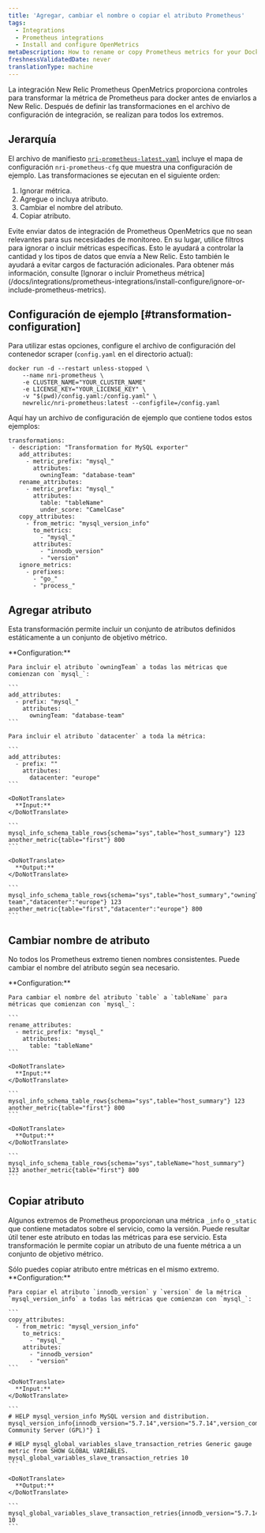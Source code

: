 ```yaml
---
title: 'Agregar, cambiar el nombre o copiar el atributo Prometheus'
tags:
  - Integrations
  - Prometheus integrations
  - Install and configure OpenMetrics
metaDescription: How to rename or copy Prometheus metrics for your Docker integration before sending them to New Relic.
freshnessValidatedDate: never
translationType: machine
---
```


La integración New Relic Prometheus OpenMetrics proporciona controles para transformar la métrica de Prometheus para docker antes de enviarlos a New Relic. Después de definir las transformaciones en el archivo de configuración de integración, se realizan para todos los extremos.

## Jerarquía

El archivo de manifiesto [`nri-prometheus-latest.yaml`](https://download.newrelic.com/infrastructure_agent/integrations/kubernetes/nri-prometheus-latest.yaml) incluye el mapa de configuración `nri-prometheus-cfg` que muestra una configuración de ejemplo. Las transformaciones se ejecutan en el siguiente orden:

1. Ignorar métrica.
2. Agregue o incluya atributo.
3. Cambiar el nombre del atributo.
4. Copiar atributo.

<Callout variant="important">
  Evite enviar datos de integración de Prometheus OpenMetrics que no sean relevantes para sus necesidades de monitoreo. En su lugar, utilice filtros para ignorar o incluir métricas específicas. Esto le ayudará a controlar la cantidad y los tipos de datos que envía a New Relic. Esto también le ayudará a evitar cargos de facturación adicionales. Para obtener más información, consulte [Ignorar o incluir Prometheus métrica](/docs/integrations/prometheus-integrations/install-configure/ignore-or-include-prometheus-metrics).
</Callout>

## Configuración de ejemplo [#transformation-configuration]

Para utilizar estas opciones, configure el archivo de configuración del contenedor scraper (`config.yaml` en el directorio actual):

```
docker run -d --restart unless-stopped \
    --name nri-prometheus \
    -e CLUSTER_NAME="YOUR_CLUSTER_NAME"
    -e LICENSE_KEY="YOUR_LICENSE_KEY" \
    -v "$(pwd)/config.yaml:/config.yaml" \
    newrelic/nri-prometheus:latest --configfile=/config.yaml
```

Aquí hay un archivo de configuración de ejemplo que contiene todos estos ejemplos:

```
transformations:
 - description: "Transformation for MySQL exporter"
   add_attributes:
     - metric_prefix: "mysql_"
       attributes:
         owningTeam: "database-team"
   rename_attributes:
     - metric_prefix: "mysql_"
       attributes:
         table: "tableName"
         under_score: "CamelCase"
   copy_attributes:
     - from_metric: "mysql_version_info"
       to_metrics:
         - "mysql_"
       attributes:
         - "innodb_version"
         - "version"
   ignore_metrics:
     - prefixes:
       - "go_"
       - "process_"
```

## Agregar atributo

Esta transformación permite incluir un conjunto de atributos definidos estáticamente a un conjunto de objetivo métrico.

<CollapserGroup>
  <Collapser
    id="example-copy"
    title="Agregar atributo"
  >
    <DoNotTranslate>
      **Configuration:**
    </DoNotTranslate>

    Para incluir el atributo `owningTeam` a todas las métricas que comienzan con `mysql_`:

    ```
    add_attributes:
      - prefix: "mysql_"
        attributes: 
          owningTeam: "database-team"
    ```

    Para incluir el atributo `datacenter` a toda la métrica:

    ```
    add_attributes:
      - prefix: ""
        attributes: 
          datacenter: "europe"
    ```

    <DoNotTranslate>
      **Input:**
    </DoNotTranslate>

    ```
    mysql_info_schema_table_rows{schema="sys",table="host_summary"} 123 another_metric{table="first"} 800
    ```

    <DoNotTranslate>
      **Output:**
    </DoNotTranslate>

    ```
    mysql_info_schema_table_rows{schema="sys",table="host_summary","owningTeam":"database-team","datacenter":"europe"} 123 another_metric{table="first","datacenter":"europe"} 800
    ```
  </Collapser>
</CollapserGroup>

## Cambiar nombre de atributo

No todos los Prometheus extremo tienen nombres consistentes. Puede cambiar el nombre del atributo según sea necesario.

<CollapserGroup>
  <Collapser
    id="example-rename"
    title="Cambiar nombre de atributo"
  >
    <DoNotTranslate>
      **Configuration:**
    </DoNotTranslate>

    Para cambiar el nombre del atributo `table` a `tableName` para métricas que comienzan con `mysql_`:

    ```
    rename_attributes:
      - metric_prefix: "mysql_" 
        attributes:
          table: "tableName"
    ```

    <DoNotTranslate>
      **Input:**
    </DoNotTranslate>

    ```
    mysql_info_schema_table_rows{schema="sys",table="host_summary"} 123 another_metric{table="first"} 800
    ```

    <DoNotTranslate>
      **Output:**
    </DoNotTranslate>

    ```
    mysql_info_schema_table_rows{schema="sys",tableName="host_summary"} 123 another_metric{table="first"} 800
    ```
  </Collapser>
</CollapserGroup>

## Copiar atributo

Algunos extremos de Prometheus proporcionan una métrica `_info` o `_static` que contiene metadatos sobre el servicio, como la versión. Puede resultar útil tener este atributo en todas las métricas para ese servicio. Esta transformación le permite copiar un atributo de una fuente métrica a un conjunto de objetivo métrico.

<Callout variant="important">
  Sólo puedes copiar atributo entre métricas en el mismo extremo.
</Callout>

<CollapserGroup>
  <Collapser
    id="example-copy"
    title="Copiar atributo"
  >
    <DoNotTranslate>
      **Configuration:**
    </DoNotTranslate>

    Para copiar el atributo `innodb_version` y `version` de la métrica `mysql_version_info` a todas las métricas que comienzan con `mysql_`:

    ```
    copy_attributes:
      - from_metric: "mysql_version_info"
        to_metrics:
          - "mysql_" 
        attributes: 
          - "innodb_version"
          - "version"
    ```

    <DoNotTranslate>
      **Input:**
    </DoNotTranslate>

    ```
    # HELP mysql_version_info MySQL version and distribution. mysql_version_info{innodb_version="5.7.14",version="5.7.14",version_comment="MySQL Community Server (GPL)"} 1

    # HELP mysql_global_variables_slave_transaction_retries Generic gauge metric from SHOW GLOBAL VARIABLES. mysql_global_variables_slave_transaction_retries 10
    ```

    <DoNotTranslate>
      **Output:**
    </DoNotTranslate>

    ```
    mysql_global_variables_slave_transaction_retries{innodb_version="5.7.14",version="5.7.14"} 10
    ```
  </Collapser>
</CollapserGroup>